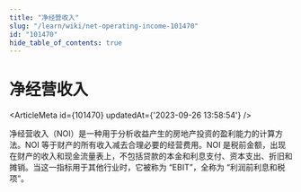 ```yaml
---
title: "净经营收入"
slug: "/learn/wiki/net-operating-income-101470"
id: "101470"
hide_table_of_contents: true
---
```



# 净经营收入

<ArticleMeta id={101470} updatedAt={'2023-09-26 13:58:54'} />
<div className='border-solid border-b border-t-0 my-4 border-[var(--ifm-color-gray-300)]' />

净经营收入（NOI）是一种用于分析收益产生的房地产投资的盈利能力的计算方法。NOI 等于财产的所有收入减去合理必要的经营费用。NOI 是税前金额，出现在财产的收入和现金流量表上，不包括贷款的本金和利息支付、资本支出、折旧和摊销。当这一指标用于其他行业时，它被称为 “EBIT”，全称为 “利润前利息和税项”。
